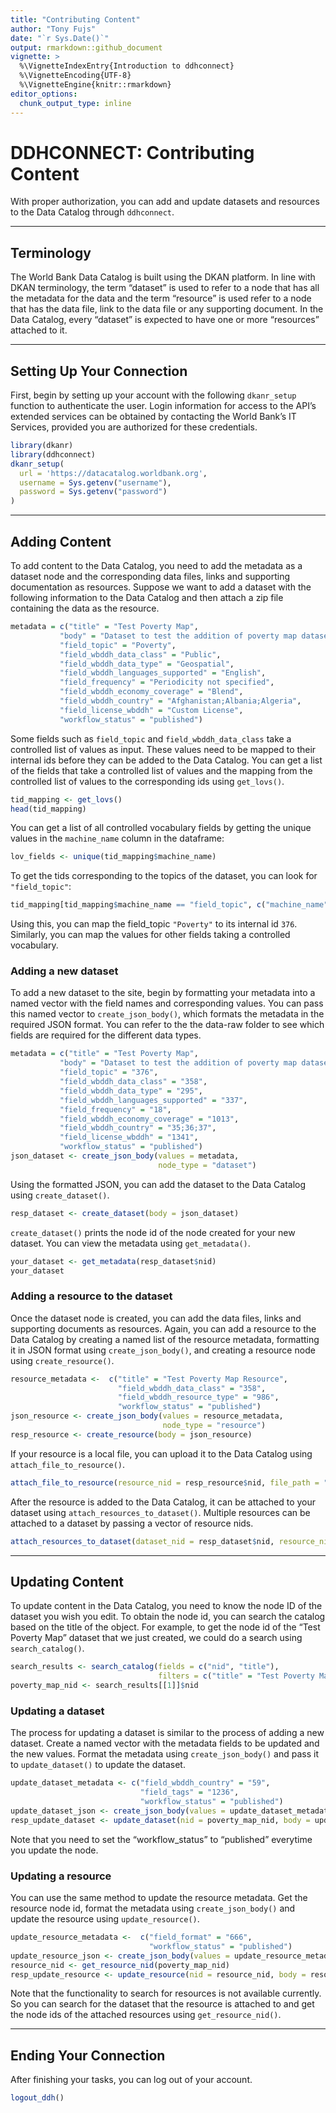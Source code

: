 ```yaml
---
title: "Contributing Content"
author: "Tony Fujs"
date: "`r Sys.Date()`"
output: rmarkdown::github_document
vignette: >
  %\VignetteIndexEntry{Introduction to ddhconnect}
  %\VignetteEncoding{UTF-8}
  %\VignetteEngine{knitr::rmarkdown}
editor_options: 
  chunk_output_type: inline
---
```


# DDHCONNECT: Contributing Content
With proper authorization, you can add and update datasets and resources to the Data Catalog through `ddhconnect`.

___

## Terminology
The World Bank Data Catalog is built using the DKAN platform. In line with DKAN terminology, the term "dataset" is used to refer to a node that has all the metadata for the data and the term "resource" is used refer to a node that has the data file, link to the data file or any supporting document. In the Data Catalog, every "dataset" is expected to have one or more "resources" attached to it.

___

## Setting Up Your Connection
First, begin by setting up your account with the following `dkanr_setup` function to authenticate the user. Login information for access to the API's extended services can be obtained by contacting the World Bank's IT Services, provided you are authorized for these credentials.
```r
library(dkanr)
library(ddhconnect)
dkanr_setup(
  url = 'https://datacatalog.worldbank.org',
  username = Sys.getenv("username"),
  password = Sys.getenv("password")
)
```

___

## Adding Content
To add content to the Data Catalog, you need to add the metadata as a dataset node and the corresponding data files, links and supporting documentation as resources. Suppose we want to add a dataset with the following information to the Data Catalog and then attach a zip file containing the data as the resource. 

```r
metadata = c("title" = "Test Poverty Map",
           "body" = "Dataset to test the addition of poverty map datasets into DDH.",
           "field_topic" = "Poverty",
           "field_wbddh_data_class" = "Public",
           "field_wbddh_data_type" = "Geospatial",
           "field_wbddh_languages_supported" = "English",
           "field_frequency" = "Periodicity not specified",
           "field_wbddh_economy_coverage" = "Blend",
           "field_wbddh_country" = "Afghanistan;Albania;Algeria",
           "field_license_wbddh" = "Custom License",
           "workflow_status" = "published")
```

Some fields such as `field_topic` and `field_wbddh_data_class` take a controlled list of values as input. These values need to be mapped to their internal ids before they can be added to the Data Catalog. You can get a list of the fields that take a controlled list of values and the mapping from the controlled list of values to the corresponding ids using `get_lovs()`.

```r
tid_mapping <- get_lovs()
head(tid_mapping)
```

You can get a list of all controlled vocabulary fields by getting the unique values in the `machine_name` column in the dataframe: 

```r
lov_fields <- unique(tid_mapping$machine_name)
```

To get the tids corresponding to the topics of the dataset, you can look for `"field_topic"`:

```r
tid_mapping[tid_mapping$machine_name == "field_topic", c("machine_name", "list_value_name", "tid")]
```

Using this, you can map the field_topic `"Poverty"` to its internal id `376`. Similarly, you can map the values for other fields taking a controlled vocabulary.

### Adding a new dataset
To add a new dataset to the site, begin by formatting your metadata into a named vector with the field names and corresponding values. You can pass this named vector to `create_json_body()`, which formats the metadata in the required JSON format. You can refer to the the data-raw folder to see which fields are required for the different data types. 

```r
metadata = c("title" = "Test Poverty Map",
           "body" = "Dataset to test the addition of poverty map datasets into DDH.",
           "field_topic" = "376",
           "field_wbddh_data_class" = "358",
           "field_wbddh_data_type" = "295",
           "field_wbddh_languages_supported" = "337",
           "field_frequency" = "18",
           "field_wbddh_economy_coverage" = "1013",
           "field_wbddh_country" = "35;36;37",
           "field_license_wbddh" = "1341",
           "workflow_status" = "published")
json_dataset <- create_json_body(values = metadata,
                                 node_type = "dataset")
```

Using the formatted JSON, you can add the dataset to the Data Catalog using `create_dataset()`.
```r
resp_dataset <- create_dataset(body = json_dataset)
```

`create_dataset()` prints the node id of the node created for your new dataset. You can view the metadata using `get_metadata()`.
```r
your_dataset <- get_metadata(resp_dataset$nid)
your_dataset
```

### Adding a resource to the dataset
Once the dataset node is created, you can add the data files, links and supporting documents as resources. Again, you can add a resource to the Data Catalog by creating a named list of the resource metadata, formatting it in JSON format using `create_json_body()`, and creating a resource node using `create_resource()`.
```r
resource_metadata <-  c("title" = "Test Poverty Map Resource",
                        "field_wbddh_data_class" = "358",
                        "field_wbddh_resource_type" = "986",
                        "workflow_status" = "published")
json_resource <- create_json_body(values = resource_metadata,
                                  node_type = "resource")
resp_resource <- create_resource(body = json_resource)
```

If your resource is a local file, you can upload it to the Data Catalog using `attach_file_to_resource()`.
```r
attach_file_to_resource(resource_nid = resp_resource$nid, file_path = "PATH TO YOUR FILE")
```


After the resource is added to the Data Catalog, it can be attached to your dataset using `attach_resources_to_dataset()`. Multiple resources can be attached to a dataset by passing a vector of resource nids.
```r
attach_resources_to_dataset(dataset_nid = resp_dataset$nid, resource_nid = resp_resource$nid)
```

___

## Updating Content
To update content in the Data Catalog, you need to know the node ID of the dataset you wish you edit. To obtain the node id, you can search the catalog based on the title of the object. For example, to get the node id of the "Test Poverty Map" dataset that we just created, we could do a search using `search_catalog()`.
```r
search_results <- search_catalog(fields = c("nid", "title"),
                                 filters = c("title" = "Test Poverty Map"))
poverty_map_nid <- search_results[[1]]$nid
```

### Updating a dataset

The process for updating a dataset is similar to the process of adding a new dataset. Create a named vector with the metadata fields to be updated and the new values. Format the metadata using `create_json_body()` and pass it to `update_dataset()` to update the dataset.
```r
update_dataset_metadata <- c("field_wbddh_country" = "59",
                             "field_tags" = "1236",
                             "workflow_status" = "published")
update_dataset_json <- create_json_body(values = update_dataset_metadata, node_type = “dataset”)
resp_update_dataset <- update_dataset(nid = poverty_map_nid, body = update_dataset_json)
```
Note that you need to set the "workflow_status" to "published" everytime you update the node.

### Updating a resource

You can use the same method to update the resource metadata. Get the resource node id, format the metadata using `create_json_body()` and update the resource using `update_resource()`.
```r
update_resource_metadata <-  c("field_format" = "666",
                               "workflow_status" = "published")
update_resource_json <- create_json_body(values = update_resource_metadata, node_type = “resource”)
resource_nid <- get_resource_nid(poverty_map_nid)
resp_update_resource <- update_resource(nid = resource_nid, body = resource_json)
```
Note that the functionality to search for resources is not available currently. So you can search for the dataset that the resource is attached to and get the node ids of the attached resources using `get_resource_nid()`.

___

## Ending Your Connection
After finishing your tasks, you can log out of your account.
```r
logout_ddh()
```
